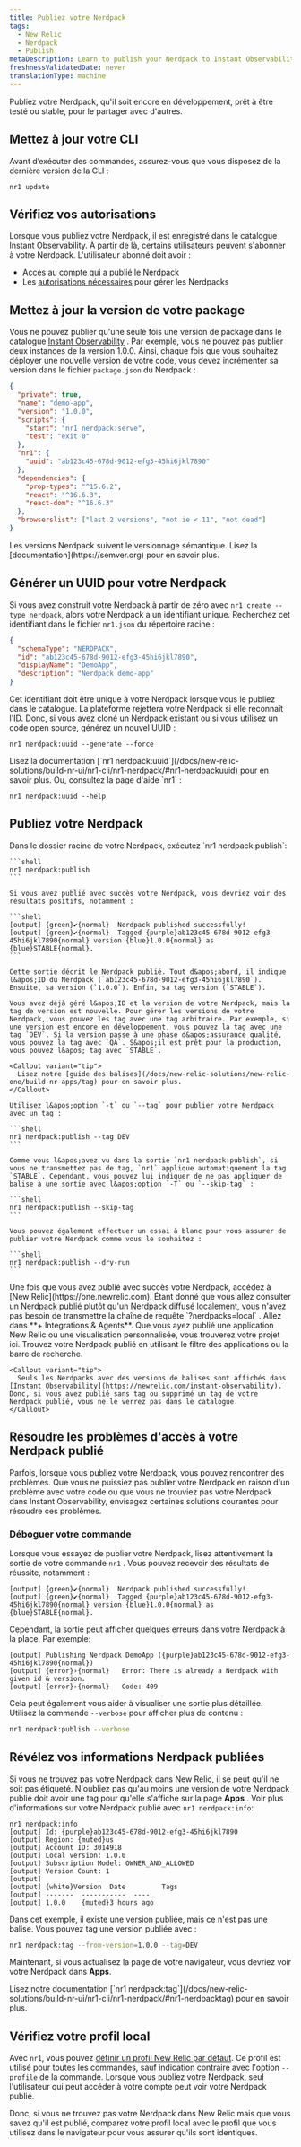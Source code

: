 ```yaml
---
title: Publiez votre Nerdpack
tags:
  - New Relic
  - Nerdpack
  - Publish
metaDescription: Learn to publish your Nerdpack to Instant Observability.
freshnessValidatedDate: never
translationType: machine
---
```


Publiez votre Nerdpack, qu&apos;il soit encore en développement, prêt à être testé ou stable, pour le partager avec d&apos;autres.

## Mettez à jour votre CLI

Avant d’exécuter des commandes, assurez-vous que vous disposez de la dernière version de la CLI :

```shell
nr1 update
```

## Vérifiez vos autorisations

Lorsque vous publiez votre Nerdpack, il est enregistré dans le catalogue Instant Observability. À partir de là, certains utilisateurs peuvent s&apos;abonner à votre Nerdpack. L&apos;utilisateur abonné doit avoir :

* Accès au compte qui a publié le Nerdpack
* Les [autorisations nécessaires](/docs/new-relic-solutions/new-relic-one/build-nr-apps/permission-manage-apps) pour gérer les Nerdpacks

## Mettez à jour la version de votre package

Vous ne pouvez publier qu&apos;une seule fois une version de package dans le catalogue [Instant Observability](https://newrelic.com/instant-observability) . Par exemple, vous ne pouvez pas publier deux instances de la version 1.0.0. Ainsi, chaque fois que vous souhaitez déployer une nouvelle version de votre code, vous devez incrémenter sa version dans le fichier `package.json` du Nerdpack :

```json fileName=package.json lineHighlight=4
{
  "private": true,
  "name": "demo-app",
  "version": "1.0.0",
  "scripts": {
    "start": "nr1 nerdpack:serve",
    "test": "exit 0"
  },
  "nr1": {
    "uuid": "ab123c45-678d-9012-efg3-45hi6jkl7890"
  },
  "dependencies": {
    "prop-types": "^15.6.2",
    "react": "^16.6.3",
    "react-dom": "^16.6.3"
  },
  "browserslist": ["last 2 versions", "not ie < 11", "not dead"]
}
```

<Callout variant="tip">
  Les versions Nerdpack suivent le versionnage sémantique. Lisez la [documentation](https://semver.org) pour en savoir plus.
</Callout>

## Générer un UUID pour votre Nerdpack

Si vous avez construit votre Nerdpack à partir de zéro avec `nr1 create --type nerdpack`, alors votre Nerdpack a un identifiant unique. Recherchez cet identifiant dans le fichier `nr1.json` du répertoire racine :

```json fileName=nr1.json lineHighlight=3
{
  "schemaType": "NERDPACK",
  "id": "ab123c45-678d-9012-efg3-45hi6jkl7890",
  "displayName": "DemoApp",
  "description": "Nerdpack demo-app"
}
```

Cet identifiant doit être unique à votre Nerdpack lorsque vous le publiez dans le catalogue. La plateforme rejettera votre Nerdpack si elle reconnaît l&apos;ID. Donc, si vous avez cloné un Nerdpack existant ou si vous utilisez un code open source, générez un nouvel UUID :

```shell
nr1 nerdpack:uuid --generate --force
```

<Callout variant="tip">
  Lisez la documentation [`nr1 nerdpack:uuid`](/docs/new-relic-solutions/build-nr-ui/nr1-cli/nr1-nerdpack/#nr1-nerdpackuuid) pour en savoir plus. Ou, consultez la page d&apos;aide `nr1` :

  ```shell
  nr1 nerdpack:uuid --help
  ```
</Callout>

## Publiez votre Nerdpack

<Steps>
  <Step>
    Dans le dossier racine de votre Nerdpack, exécutez `nr1 nerdpack:publish`:

    ```shell
    nr1 nerdpack:publish
    ```

    Si vous avez publié avec succès votre Nerdpack, vous devriez voir des résultats positifs, notamment :

    ```shell
    [output] {green}✔{normal}  Nerdpack published successfully!
    [output] {green}✔{normal}  Tagged {purple}ab123c45-678d-9012-efg3-45hi6jkl7890{normal} version {blue}1.0.0{normal} as {blue}STABLE{normal}.
    ```

    Cette sortie décrit le Nerdpack publié. Tout d&apos;abord, il indique l&apos;ID du Nerdpack (`ab123c45-678d-9012-efg3-45hi6jkl7890`). Ensuite, sa version (`1.0.0`). Enfin, sa tag version (`STABLE`).

    Vous avez déjà géré l&apos;ID et la version de votre Nerdpack, mais la tag de version est nouvelle. Pour gérer les versions de votre Nerdpack, vous pouvez les tag avec une tag arbitraire. Par exemple, si une version est encore en développement, vous pouvez la tag avec une tag `DEV`. Si la version passe à une phase d&apos;assurance qualité, vous pouvez la tag avec `QA`. S&apos;il est prêt pour la production, vous pouvez l&apos; tag avec `STABLE`.

    <Callout variant="tip">
      Lisez notre [guide des balises](/docs/new-relic-solutions/new-relic-one/build-nr-apps/tag) pour en savoir plus.
    </Callout>

    Utilisez l&apos;option `-t` ou `--tag` pour publier votre Nerdpack avec un tag :

    ```shell
    nr1 nerdpack:publish --tag DEV
    ```

    Comme vous l&apos;avez vu dans la sortie `nr1 nerdpack:publish`, si vous ne transmettez pas de tag, `nr1` applique automatiquement la tag `STABLE`. Cependant, vous pouvez lui indiquer de ne pas appliquer de balise à une sortie avec l&apos;option `-T` ou `--skip-tag` :

    ```shell
    nr1 nerdpack:publish --skip-tag
    ```

    Vous pouvez également effectuer un essai à blanc pour vous assurer de publier votre Nerdpack comme vous le souhaitez :

    ```shell
    nr1 nerdpack:publish --dry-run
    ```
  </Step>

  <Step>
    Une fois que vous avez publié avec succès votre Nerdpack, accédez à [New Relic](https://one.newrelic.com). Étant donné que vous allez consulter un Nerdpack publié plutôt qu&apos;un Nerdpack diffusé localement, vous n&apos;avez pas besoin de transmettre la chaîne de requête `?nerdpacks=local` .
  </Step>

  <Step>
    Allez dans **+ Integrations &amp; Agents**. Que vous ayez publié une application New Relic ou une visualisation personnalisée, vous trouverez votre projet ici.
  </Step>

  <Step>
    Trouvez votre Nerdpack publié en utilisant le filtre des applications ou la barre de recherche.

    <Callout variant="tip">
      Seuls les Nerdpacks avec des versions de balises sont affichés dans [Instant Observability](https://newrelic.com/instant-observability). Donc, si vous avez publié sans tag ou supprimé un tag de votre Nerdpack publié, vous ne le verrez pas dans le catalogue.
    </Callout>
  </Step>
</Steps>

## Résoudre les problèmes d&apos;accès à votre Nerdpack publié

Parfois, lorsque vous publiez votre Nerdpack, vous pouvez rencontrer des problèmes. Que vous ne puissiez pas publier votre Nerdpack en raison d&apos;un problème avec votre code ou que vous ne trouviez pas votre Nerdpack dans Instant Observability, envisagez certaines solutions courantes pour résoudre ces problèmes.

### Déboguer votre commande

Lorsque vous essayez de publier votre Nerdpack, lisez attentivement la sortie de votre commande `nr1` . Vous pouvez recevoir des résultats de réussite, notamment :

```shell
[output] {green}✔{normal}  Nerdpack published successfully!
[output] {green}✔{normal}  Tagged {purple}ab123c45-678d-9012-efg3-45hi6jkl7890{normal} version {blue}1.0.0{normal} as {blue}STABLE{normal}.
```

Cependant, la sortie peut afficher quelques erreurs dans votre Nerdpack à la place. Par exemple:

```shell
[output] Publishing Nerdpack DemoApp ({purple}ab123c45-678d-9012-efg3-45hi6jkl7890{normal})
[output] {error}›{normal}   Error: There is already a Nerdpack with given id & version.
[output] {error}›{normal}   Code: 409
```

Cela peut également vous aider à visualiser une sortie plus détaillée. Utilisez la commande `--verbose` pour afficher plus de contenu :

```sh
nr1 nerdpack:publish --verbose
```

## Révélez vos informations Nerdpack publiées

Si vous ne trouvez pas votre Nerdpack dans New Relic, il se peut qu&apos;il ne soit pas étiqueté. N&apos;oubliez pas qu&apos;au moins une version de votre Nerdpack publié doit avoir une tag pour qu&apos;elle s&apos;affiche sur la page **Apps** . Voir plus d&apos;informations sur votre Nerdpack publié avec `nr1 nerdpack:info`:

```shell
nr1 nerdpack:info
[output] Id: {purple}ab123c45-678d-9012-efg3-45hi6jkl7890
[output] Region: {muted}us
[output] Account ID: 3014918
[output] Local version: 1.0.0
[output] Subscription Model: OWNER_AND_ALLOWED
[output] Version Count: 1
[output]
[output] {white}Version  Date         Tags
[output] -------  -----------  ----
[output] 1.0.0    {muted}3 hours ago
```

Dans cet exemple, il existe une version publiée, mais ce n&apos;est pas une balise. Vous pouvez tag une version publiée avec :

```sh
nr1 nerdpack:tag --from-version=1.0.0 --tag=DEV
```

Maintenant, si vous actualisez la page de votre navigateur, vous devriez voir votre Nerdpack dans **Apps**.

<Callout variant="tip">
  Lisez notre documentation [`nr1 nerdpack:tag`](/docs/new-relic-solutions/build-nr-ui/nr1-cli/nr1-nerdpack/#nr1-nerdpacktag) pour en savoir plus.
</Callout>

## Vérifiez votre profil local

Avec `nr1`, vous pouvez [définir un profil New Relic par défaut](/docs/new-relic-solutions/build-nr-ui/nr1-cli/nr1-common/#nr1-profiles). Ce profil est utilisé pour toutes les commandes, sauf indication contraire avec l&apos;option `--profile` de la commande. Lorsque vous publiez votre Nerdpack, seul l&apos;utilisateur qui peut accéder à votre compte peut voir votre Nerdpack publié.

Donc, si vous ne trouvez pas votre Nerdpack dans New Relic mais que vous savez qu&apos;il est publié, comparez votre profil local avec le profil que vous utilisez dans le navigateur pour vous assurer qu&apos;ils sont identiques.